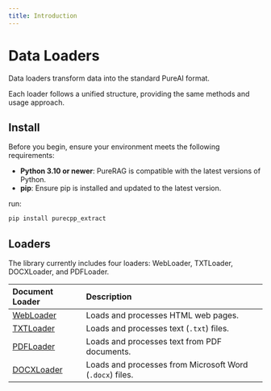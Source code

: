 ```yaml
---
title: Introduction
---
```


# Data Loaders

Data loaders transform data into the standard PureAI format.

Each loader follows a unified structure, providing the same methods and usage approach.

## Install

Before you begin, ensure your environment meets the following requirements:

  - **Python 3.10 or newer**: PureRAG is compatible with the latest versions of Python.
  - **pip**: Ensure pip is installed and updated to the latest version.

run:
```bash
pip install purecpp_extract
```

## Loaders
The library currently includes four loaders: WebLoader, TXTLoader, DOCXLoader, and PDFLoader.

| Document Loader | Description |
|:---             |:---         |
| [WebLoader](webloader)   | Loads and processes HTML web pages. |
| [TXTLoader](txtloader)   | Loads and processes text (`.txt`) files. |
| [PDFLoader](pdfloader)   | Loads and processes text from PDF documents. |
| [DOCXLoader](docxlaoder) | Loads and processes from Microsoft Word (`.docx`) files. |

